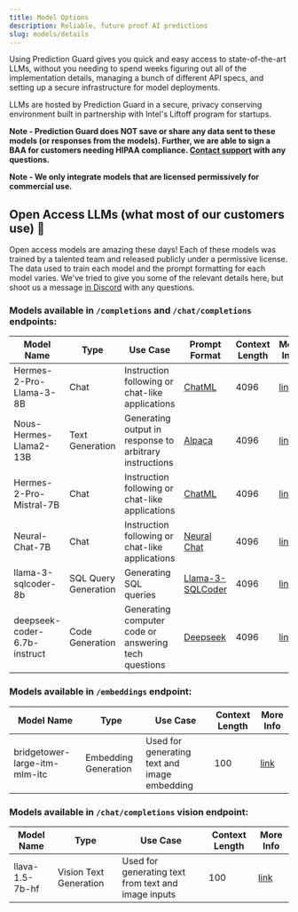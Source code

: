 ```yaml
---
title: Model Options
description: Reliable, future proof AI predictions
slug: models/details
---
```


Using Prediction Guard gives you quick and easy access to state-of-the-art LLMs, without you needing to spend weeks figuring out all of the implementation details, managing a bunch of different API specs, and setting up a secure infrastructure for model deployments.

LLMs are hosted by Prediction Guard in a secure, privacy conserving environment built in partnership with Intel's Liftoff program for startups.

**Note - Prediction Guard does NOT save or share any data sent to these models (or responses from the models). Further, we are able to sign a BAA for customers needing HIPAA compliance. [Contact support](support) with any questions.**

**Note - We only integrate models that are licensed permissively for commercial use.**

## Open Access LLMs (what most of our customers use) 🚀

Open access models are amazing these days! Each of these models was trained by a talented team and released publicly under a permissive license. The data used to train each model and the prompt formatting for each model varies. We've tried to give you some of the relevant details here, but shoot us a message [in Discord](support) with any questions.

### Models available in `/completions` and `/chat/completions` endpoints:

| Model Name                   | Type                 | Use Case                                                | Prompt Format                                 | Context Length | More Info                                                               |
| ---------------------------- | -------------------- | ------------------------------------------------------- | --------------------------------------------- | -------------- | ----------------------------------------------------------------------- |
| Hermes-2-Pro-Llama-3-8B      | Chat                 | Instruction following or chat-like applications         | [ChatML](prompts#chatml)                      | 4096           | [link](https://huggingface.co/NousResearch/Hermes-2-Pro-Llama-3-8B)     |
| Nous-Hermes-Llama2-13B       | Text Generation      | Generating output in response to arbitrary instructions | [Alpaca](prompts#alpaca)                      | 4096           | [link](https://huggingface.co/NousResearch/Nous-Hermes-Llama2-13b)      |
| Hermes-2-Pro-Mistral-7B      | Chat                 | Instruction following or chat-like applications         | [ChatML](prompts#chatml)                      | 4096           | [link](https://huggingface.co/NousResearch/Hermes-2-Pro-Mistral-7B)     |
| Neural-Chat-7B               | Chat                 | Instruction following or chat-like applications         | [Neural Chat](prompts#neural-chat)            | 4096           | [link](https://huggingface.co/Intel/neural-chat-7b-v3-1)                |
| llama-3-sqlcoder-8b          | SQL Query Generation | Generating SQL queries                                  | [Llama-3-SQLCoder](prompts#llama-3-sqlcoder)  | 4096           | [link](https://huggingface.co/defog/llama-3-sqlcoder-8b)                |
| deepseek-coder-6.7b-instruct | Code Generation      | Generating computer code or answering tech questions    | [Deepseek](prompts#deepseek)                  | 4096           | [link](https://huggingface.co/deepseek-ai/deepseek-coder-6.7b-instruct) |

### Models available in `/embeddings` endpoint:

| Model Name                        | Type                  | Use Case                                        | Context Length | More Info                                                                     |
| --------------------------------- | --------------------- | ----------------------------------------------- | -------------- | ----------------------------------------------------------------------------- |
| bridgetower-large-itm-mlm-itc     | Embedding Generation  | Used for generating text and image embedding    | 100            | [link](https://huggingface.co/BridgeTower/bridgetower-large-itm-mlm-itc)      |

### Models available in `/chat/completions` vision endpoint:

| Model Name                        | Type                    | Use Case                                               | Context Length | More Info                                                    |
| --------------------------------- | ----------------------- | ------------------------------------------------------ | -------------- | ------------------------------------------------------------ |
| llava-1.5-7b-hf                   | Vision Text Generation  | Used for generating text from text and image inputs    | 100            | [link](https://huggingface.co/llava-hf/llava-1.5-7b-hf)      |